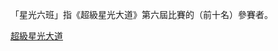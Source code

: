{{Catnav|頁面分類|...|消費電子產品|电视|电视节目|台灣電視節目|台灣綜藝節目|超級星光大道}}
{{Catnav|頁面分類|...|电视|各國電視|台灣電視|台灣電視節目|台灣綜藝節目|超級星光大道}}
「星光六班」指《超級星光大道》第六屆比賽的（前十名）參賽者。

[[Category:超級星光大道|]]